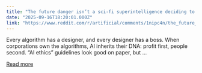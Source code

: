 ```yaml
---
title: "The future danger isn’t a sci-fi superintelligence deciding to destroy us. It’s algorithms doing exactly what they’re told: maximize profits."
date: "2025-09-16T18:20:01.000Z"
link: "https://www.reddit.com/r/artificial/comments/1nipc4n/the_future_danger_isnt_a_scifi_superintelligence/"
---
```


Every algorithm has a designer, and every designer has a boss. When corporations own the algorithms, AI inherits their DNA: profit first, people second. “AI ethics” guidelines look good on paper, but ...

[Read more](https://www.reddit.com/r/artificial/comments/1nipc4n/the_future_danger_isnt_a_scifi_superintelligence/)
